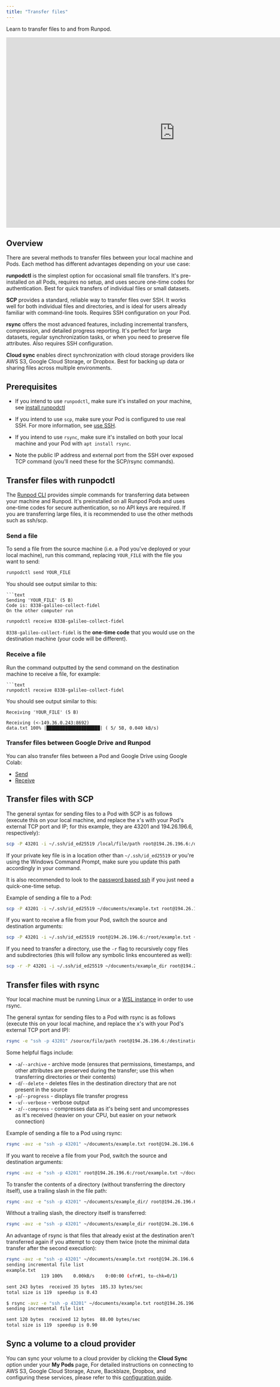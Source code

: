 ```yaml
---
title: "Transfer files"
---
```


Learn to transfer files to and from Runpod.

<Frame>
    
<iframe width="900" height="508" src="https://www.youtube.com/embed/Z3bCRDvBSY8?si=45Y2bRLXF6Pt-s95" title="YouTube video player" frameBorder="0" allow="accelerometer; autoplay; clipboard-write; encrypted-media; gyroscope; picture-in-picture; web-share" referrerpolicy="strict-origin-when-cross-origin" allowFullScreen></iframe>

</Frame>

## Overview

There are several methods to transfer files between your local machine and Pods. Each method has different advantages depending on your use case:

**runpodctl** is the simplest option for occasional small file transfers. It's pre-installed on all Pods, requires no setup, and uses secure one-time codes for authentication. Best for quick transfers of individual files or small datasets.

**SCP** provides a standard, reliable way to transfer files over SSH. It works well for both individual files and directories, and is ideal for users already familiar with command-line tools. Requires SSH configuration on your Pod.

**rsync** offers the most advanced features, including incremental transfers, compression, and detailed progress reporting. It's perfect for large datasets, regular synchronization tasks, or when you need to preserve file attributes. Also requires SSH configuration.

**Cloud sync** enables direct synchronization with cloud storage providers like AWS S3, Google Cloud Storage, or Dropbox. Best for backing up data or sharing files across multiple environments.

## Prerequisites

* If you intend to use `runpodctl`, make sure it's installed on your machine, see [install runpodctl](/runpodctl/install-runpodctl)

* If you intend to use `scp`, make sure your Pod is configured to use real SSH. For more information, see [use SSH](/pods/configuration/use-ssh).

* If you intend to use `rsync`, make sure it's installed on both your local machine and your Pod with `apt install rsync`.

* Note the public IP address and external port from the SSH over exposed TCP command (you'll need these for the SCP/rsync commands).

## Transfer files with runpodctl

The [Runpod CLI](/runpodctl/overview) provides simple commands for transferring data between your machine and Runpod. It's preinstalled on all Runpod Pods and uses one-time codes for secure authentication, so no API keys are required. If you are transferring large files, it is recommended to use the other methods such as ssh/scp.

### Send a file

To send a file from the source machine (i.e. a Pod you've deployed or your local machine), run this command, replacing `YOUR_FILE` with the file you want to send:

```sh
runpodctl send YOUR_FILE

```
You should see output similar to this:
```
```text
Sending 'YOUR_FILE' (5 B)
Code is: 8338-galileo-collect-fidel
On the other computer run

runpodctl receive 8338-galileo-collect-fidel
```

`8338-galileo-collect-fidel` is the **one-time code** that you would use on the destination machine (your code will be different).

### Receive a file

Run the command outputted by the send command on the destination machine to receive a file, for example:
```
```text
runpodctl receive 8338-galileo-collect-fidel
```

You should see output similar to this:

```text
Receiving 'YOUR_FILE' (5 B)

Receiving (<-149.36.0.243:8692)
data.txt 100% |████████████████████| ( 5/ 5B, 0.040 kB/s)
```

### Transfer files between Google Drive and Runpod

You can also transfer files between a Pod and Google Drive using Google Colab:

* [Send](https://colab.research.google.com/drive/1UaODD9iGswnKF7SZfsvwHDGWWwLziOsr#scrollTo=2nlcIAY3gGLt)
* [Receive](https://colab.research.google.com/drive/1ot8pODgystx1D6_zvsALDSvjACBF1cj6#scrollTo=RF1bMqhBOpSZ)

## Transfer files with SCP

The general syntax for sending files to a Pod with SCP is as follows (execute this on your local machine, and replace the x's with your Pod's external TCP port and IP; for this example, they are 43201 and 194.26.196.6, respectively):

```sh
scp -P 43201 -i ~/.ssh/id_ed25519 /local/file/path root@194.26.196.6:/destination/file/path
```

<Info>

If your private key file is in a location other than `~/.ssh/id_ed25519` or you're using the Windows Command Prompt, make sure you update this path accordingly in your command. 

It is also recommended to look to the [password based ssh](/pods/configuration/use-ssh#password-based-ssh) if you just need a quick-one-time setup.

</Info>

Example of sending a file to a Pod:

```sh
scp -P 43201 -i ~/.ssh/id_ed25519 ~/documents/example.txt root@194.26.196.6:/root/example.txt
```

If you want to receive a file from your Pod, switch the source and destination arguments:

```sh
scp -P 43201 -i ~/.ssh/id_ed25519 root@194.26.196.6:/root/example.txt ~/documents/example.txt
```

If you need to transfer a directory, use the `-r` flag to recursively copy files and subdirectories (this will follow any symbolic links encountered as well):

```sh
scp -r -P 43201 -i ~/.ssh/id_ed25519 ~/documents/example_dir root@194.26.196.6:/root/example_dir
```

## Transfer files with rsync

<Info>

Your local machine must be running Linux or a [WSL instance](https://learn.microsoft.com/en-us/windows/wsl/about) in order to use rsync.

</Info>

The general syntax for sending files to a Pod with rsync is as follows (execute this on your local machine, and replace the x's with your Pod's external TCP port and IP):

```sh
rsync -e "ssh -p 43201" /source/file/path root@194.26.196.6:/destination/file/path
```

Some helpful flags include:

* `-a`/`--archive` - archive mode (ensures that permissions, timestamps, and other attributes are preserved during the transfer; use this when transferring directories or their contents)
* `-d`/`--delete` - deletes files in the destination directory that are not present in the source
* `-p`/`--progress` - displays file transfer progress
* `-v`/`--verbose` - verbose output
* `-z`/`--compress` - compresses data as it's being sent and uncompresses as it's received (heavier on your CPU, but easier on your network connection)

Example of sending a file to a Pod using rsync:

```sh
rsync -avz -e "ssh -p 43201" ~/documents/example.txt root@194.26.196.6:/root/example.txt
```

If you want to receive a file from your Pod, switch the source and destination arguments:

```sh
rsync -avz -e "ssh -p 43201" root@194.26.196.6:/root/example.txt ~/documents/example.txt
```

To transfer the contents of a directory (without transferring the directory itself), use a trailing slash in the file path:

```sh
rsync -avz -e "ssh -p 43201" ~/documents/example_dir/ root@194.26.196.6:/root/example_dir/
```

Without a trailing slash, the directory itself is transferred:

```sh
rsync -avz -e "ssh -p 43201" ~/documents/example_dir root@194.26.196.6:/root/
```

An advantage of rsync is that files that already exist at the destination aren't transferred again if you attempt to copy them twice (note the minimal data transfer after the second execution):

```sh
rsync -avz -e "ssh -p 43201" ~/documents/example.txt root@194.26.196.6:/root/example.txt
sending incremental file list
example.txt
             119 100%    0.00kB/s    0:00:00 (xfr#1, to-chk=0/1)

sent 243 bytes  received 35 bytes  185.33 bytes/sec
total size is 119  speedup is 0.43

$ rsync -avz -e "ssh -p 43201" ~/documents/example.txt root@194.26.196.6:/root/example.txt
sending incremental file list

sent 120 bytes  received 12 bytes  88.00 bytes/sec
total size is 119  speedup is 0.90
```

## Sync a volume to a cloud provider

You can sync your volume to a cloud provider by clicking the **Cloud Sync** option under your **My Pods** page, For detailed instructions on connecting to AWS S3, Google Cloud Storage, Azure, Backblaze, Dropbox, and configuring these services, please refer to this [configuration guide](/pods/storage/cloud-sync).

